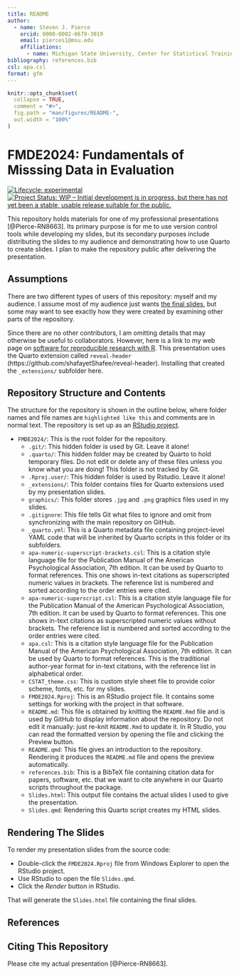```yaml
---
title: README
author: 
  - name: Steven J. Pierce
    orcid: 0000-0002-0679-3019
    email: pierces1@msu.edu
    affiliations: 
      - name: Michigan State University, Center for Statistical Training and Consulting
bibliography: references.bib
csl: apa.csl
format: gfm
---
```


<!-- README.md is generated from README.Rmd. Please edit that file -->

```r
knitr::opts_chunk$set(
  collapse = TRUE,
  comment = "#>",
  fig.path = "man/figures/README-",
  out.width = "100%"
)
```

# FMDE2024: Fundamentals of Misssing Data in Evaluation

<!-- badges: start -->
[![Lifecycle: experimental](https://img.shields.io/badge/lifecycle-experimental-orange.svg)](https://www.tidyverse.org/lifecycle/#experimental)
[![Project Status: WIP – Initial development is in progress, but there has not yet been a stable, usable release suitable for the public.](https://www.repostatus.org/badges/latest/wip.svg)](https://www.repostatus.org/#wip)
<!-- badges: end -->

This repository holds materials for one of my professional presentations 
[@Pierce-RN8663]. Its primary purpose is for me to use version control tools 
while developing my slides, but its secondary purposes include distributing the 
slides to my audience and demonstrating how to use Quarto to create slides. I 
plan to make the repository public after delivering the presentation.

## Assumptions
There are two different types of users of this repository: myself and my 
audience. I assume most of my audience just wants 
[the final slides](https://github.com/sjpierce/FMDE2024/Slides.html), but
some may want to see exactly how they were created by examining other parts of 
the repository.

Since there are no other contributors, I am omitting details that may
otherwise be useful to collaborators. However, here is a link to my web page on
[software for reproducible research with R](https://sjpierce.github.io/rr_software.html). 
This presentation uses the Quarto extension called `reveal-header` 
(https://github.com/shafayetShafee/reveal-header). Installing that created the 
`_extensions/` subfolder here.  

## Repository Structure and Contents
The structure for the repository is shown in the outline below, where folder names 
and file names are `highlighted like this` and comments are in normal text.
The repository is set up as an 
[RStudio project](https://support.rstudio.com/hc/en-us/articles/200526207-Using-RStudio-Projects). 

* `FMDE2024/`: This is the root folder for the repository.
    * `.git/`: This hidden folder is used by Git. Leave it alone!
    * `.quarto/`: This hidden folder may be created by Quarto to hold temporary 
      files. Do not edit or delete any of these files unless you know what you 
      are doing! This folder is not tracked by Git.
    * `.Rproj.user/`: This hidden folder is used by Rstudio. Leave it alone!
    * `_extensions/`: This folder contains files for Quarto extensions used by 
      my presentation slides. 
    * `graphics/`: This folder stores `.jpg` and `.png` graphics files used in 
      my slides. 
    * `.gitignore`: This file tells Git what files to ignore and omit from 
      synchronizing with the main repository on GitHub.
    * `_quarto.yml`: This is a Quarto metadata file containing project-level 
      YAML code that will be inherited by Quarto scripts in this folder or its 
      subfolders.  
    * `apa-numeric-superscript-brackets.csl`: This is a citation style language 
      file for the Publication Manual of the American Psychological Association, 
      7th edition. It can be used by Quarto to format references. This one shows 
      in-text citations as superscripted numeric values in brackets. The 
      reference list is numbered and sorted according to the order entries were 
      cited.
    * `apa-numeric-superscript.csl`: This is a citation style language 
      file for the Publication Manual of the American Psychological Association, 
      7th edition. It can be used by Quarto to format references. This one shows 
      in-text citations as superscripted numeric values without brackets. The 
      reference list is numbered and sorted according to the order entries were 
      cited. 
    * `apa.csl`: This is a citation style language file for the Publication 
      Manual of the American Psychological Association, 7th edition. It can be 
      used by Quarto to format references. This is the traditional author-year 
      format for in-text citations, with the reference list in alphabetical 
      order. 
    * `CSTAT_theme.css`: This is custom style sheet file to provide color
      scheme, fonts, etc. for my slides.   
    * `FMDE2024.Rproj`: This is an RStudio project file. It contains some 
      settings for working with the project in that software. 
    * `README.md`: This file is obtained by knitting the `README.Rmd` file and 
      is used by GitHub to display information about the repository. Do not edit 
      it manually: just re-knit `README.Rmd` to update it. In R Studio, you can 
      read the formatted version by opening the file and clicking the Preview 
      button.
    * `README.qmd`: This file gives an introduction to the repository. Rendering
      it produces the `README.md` file and opens the preview automatically. 
    * `references.bib`: This is a BibTeX file containing citation data for 
      papers, software, etc. that we want to cite anywhere in our Quarto 
      scripts throughout the package. 
    * `Slides.html`: This output file contains the actual slides I used to give 
      the presentation. 
    * `Slides.qmd`: Rendering this Quarto script creates my HTML slides. 

## Rendering The Slides
To render my presentation slides from the source code:

* Double-click the `FMDE2024.Rproj` file from Windows Explorer to open the 
  RStudio project.
* Use RStudio to open the file `Slides.qmd`.
* Click the *Render* button in RStudio. 

That will generate the `Slides.html` file containing the final slides. 

## References
::: {#refs}
:::

## Citing This Repository
Please cite my actual presentation [@Pierce-RN8663]. 
